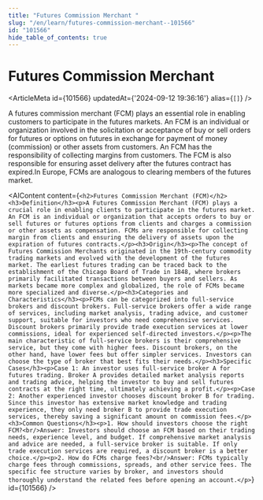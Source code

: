 ```yaml
---
title: "Futures Commission Merchant "
slug: "/en/learn/futures-commission-merchant--101566"
id: "101566"
hide_table_of_contents: true
---
```



# Futures Commission Merchant 

<ArticleMeta id={101566} updatedAt={'2024-09-12 19:36:16'} alias={`[]`} />
<div className='border-solid border-b border-t-0 my-4 border-[var(--ifm-color-gray-300)]' />

A futures commission merchant (FCM) plays an essential role in enabling customers to participate in the futures markets. An FCM is an individual or organization involved in the solicitation or acceptance of buy or sell orders for futures or options on futures in exchange for payment of money (commission) or other assets from customers. An FCM has the responsibility of collecting margins from customers. The FCM is also responsible for ensuring asset delivery after the futures contract has expired.In Europe, FCMs are analogous to clearing members of the futures market.

<AIContent content={`<h2>Futures Commission Merchant (FCM)</h2><h3>Definition</h3><p>A Futures Commission Merchant (FCM) plays a crucial role in enabling clients to participate in the futures market. An FCM is an individual or organization that accepts orders to buy or sell futures or futures options from clients and charges a commission or other assets as compensation. FCMs are responsible for collecting margin from clients and ensuring the delivery of assets upon the expiration of futures contracts.</p><h3>Origin</h3><p>The concept of Futures Commission Merchants originated in the 19th-century commodity trading markets and evolved with the development of the futures market. The earliest futures trading can be traced back to the establishment of the Chicago Board of Trade in 1848, where brokers primarily facilitated transactions between buyers and sellers. As markets became more complex and globalized, the role of FCMs became more specialized and diverse.</p><h3>Categories and Characteristics</h3><p>FCMs can be categorized into full-service brokers and discount brokers. Full-service brokers offer a wide range of services, including market analysis, trading advice, and customer support, suitable for investors who need comprehensive services. Discount brokers primarily provide trade execution services at lower commissions, ideal for experienced self-directed investors.</p><p>The main characteristic of full-service brokers is their comprehensive service, but they come with higher fees. Discount brokers, on the other hand, have lower fees but offer simpler services. Investors can choose the type of broker that best fits their needs.</p><h3>Specific Cases</h3><p>Case 1: An investor uses full-service broker A for futures trading. Broker A provides detailed market analysis reports and trading advice, helping the investor to buy and sell futures contracts at the right time, ultimately achieving a profit.</p><p>Case 2: Another experienced investor chooses discount broker B for trading. Since this investor has extensive market knowledge and trading experience, they only need broker B to provide trade execution services, thereby saving a significant amount on commission fees.</p><h3>Common Questions</h3><p>1. How should investors choose the right FCM?<br/>Answer: Investors should choose an FCM based on their trading needs, experience level, and budget. If comprehensive market analysis and advice are needed, a full-service broker is suitable. If only trade execution services are required, a discount broker is a better choice.</p><p>2. How do FCMs charge fees?<br/>Answer: FCMs typically charge fees through commissions, spreads, and other service fees. The specific fee structure varies by broker, and investors should thoroughly understand the related fees before opening an account.</p>`} id={101566} />
